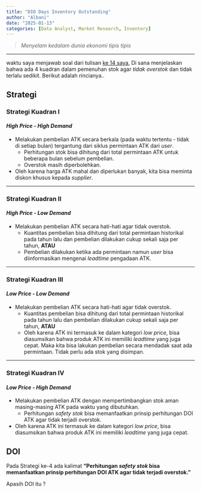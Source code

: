 ```yaml
---
title: "DIO Days Inventory Outstanding"
author: "Albani"
date: "2025-01-13"
categories: [Data Analyst, Market Research, Inventory]
---
```

> *Menyelam kedalam dunia ekonomi tipis tipis*

-------

waktu saya menjawab soal dari tulisan [ke 14 saya](https://b4n88.github.io/Blogpribadi/Bloog/14.%20Jawaban%20soal%20office%20study%20case.html), Di sana menjelaskan bahwa ada 4 kuadran dalam pemenuhan stok agar *tidak overstok* dan tidak terlalu sedikit. Berikut adalah rincianya..

## Strategi 

### Strategi Kuadran I

#### *High Price - High Demand*

-   Melakukan pembelian ATK secara berkala (pada waktu tertentu - tidak di setiap bulan) tergantung dari siklus permintaan ATK dari *user*.
    -   Perhitungan stok bisa dihitung dari total permintaan ATK untuk beberapa bulan sebelum pembelian.
    -   Overstok masih diperbolehkan.
-   Oleh karena harga ATK mahal dan diperlukan banyak, kita bisa meminta diskon khusus kepada *supplier*.

-----

### Strategi Kuadran II

#### *High Price - Low Demand*

-   Melakukan pembelian ATK secara hati-hati agar tidak overstok.
    -   Kuantitas pembelian bisa dihitung dari total permintaan historikal pada tahun lalu dan pembelian dilakukan cukup sekali saja per tahun, **ATAU**
    -   Pembelian dilakukan ketika ada permintaan namun *user* bisa diinformasikan mengenai *leadtime* pengadaan ATK.
    
-----
    
### Strategi Kuadran III

#### *Low Price - Low Demand*

-   Melakukan pembelian ATK secara hati-hati agar tidak overstok.
    -   Kuantitas pembelian bisa dihitung dari total permintaan historikal pada tahun lalu dan pembelian dilakukan cukup sekali saja per tahun, **ATAU**
    -   Oleh karena ATK ini termasuk ke dalam kategori *low price*, bisa diasumsikan bahwa produk ATK ini memiliki *leadtime* yang juga cepat. Maka kita bisa lakukan pembelian secara mendadak saat ada permintaan. Tidak perlu ada stok yang disimpan.

-----

### Strategi Kuadran IV

#### *Low Price - High Demand*

-   Melakukan pembelian ATK dengan mempertimbangkan stok aman masing-masing ATK pada waktu yang dibutuhkan.
    -   Perhitungan *safety stok* bisa memanfaatkan prinsip perhitungan DOI ATK agar tidak terjadi overstok.
-   Oleh karena ATK ini termasuk ke dalam kategori *low price*, bisa diasumsikan bahwa produk ATK ini memiliki *leadtime* yang juga cepat.

## DOI

Pada Strategi ke-4 ada kalimat **"Perhitungan _safety stok_ bisa memanfaatkan prinsip perhitungan DOI ATK agar tidak terjadi overstok."**

Apasih DOI itu ?

